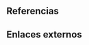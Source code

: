 {{header|1=Bloque III. Desarrollo de sistemas}}



== Referencias ==
{{reflist}}
{{reflist-end}}

== Enlaces externos ==

{{footer}}
